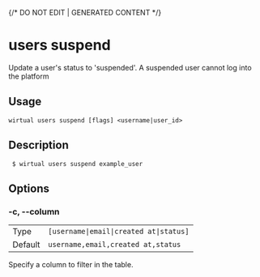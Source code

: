 {/* DO NOT EDIT | GENERATED CONTENT */}

# users suspend

Update a user's status to 'suspended'. A suspended user cannot log into the platform

## Usage

```console
wirtual users suspend [flags] <username|user_id>
```

## Description

```console
 $ wirtual users suspend example_user
```

## Options

### -c, --column

|         |                                                    |
| ------- | -------------------------------------------------- |
| Type    | <code>[username\|email\|created at\|status]</code> |
| Default | <code>username,email,created at,status</code>      |

Specify a column to filter in the table.
